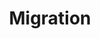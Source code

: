 ---
title: Migration
description: This holiday season, Illumination, creators of the blockbuster Minions, Despicable Me, Sing and The Secret Life of Pets comedies, invites you to take flight into the thrill of the unknown with a funny, feathered family vacation like no other in the action-packed new original comedy, Migration.
rating: G
genre:
  - Action
  - Animation
  - Comedy
length: 1h 31m
cast:
  - Kumail Nanjiani
  - Elizabeth Banks
  - Awkwafina
  - Danny DeVito
showtimes:
  - Feb 2nd
  - Feb 3rd
  - Feb 4th - 2pm Matinee
poster: ./images/migration.webp
trailer: https://www.youtube.com/watch?v=bm8IkHOmLJs
socialImage: ./images/migration.webp
---